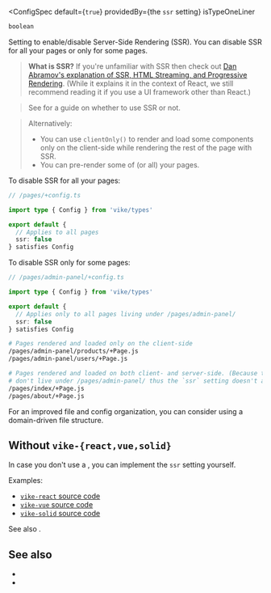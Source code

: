 
<ConfigSpec
  default={<code>true</code>}
  providedBy={<ProvidedBy>the <code>ssr</code> setting</ProvidedBy>}
  isTypeOneLiner
>
```ts
boolean
```
</ConfigSpec>

Setting to enable/disable Server-Side Rendering (SSR). You can disable SSR for all your pages or only for some pages.

> **What is SSR?** If you're unfamiliar with SSR then check out [Dan Abramov's explanation of SSR, HTML Streaming, and Progressive Rendering](https://github.com/reactwg/react-18/discussions/37). (While it explains it in the context of React, we still recommend reading it if you use a UI framework other than React.)

> See <Link href="/SPA-vs-SSR" /> for a guide on whether to use SSR or not.

> Alternatively:
>  - You can use <Link href="/clientOnly">`clientOnly()`</Link> to render and load some components only on the client-side while rendering the rest of the page with SSR.
>  - You can <Link href="/pre-rendering">pre-render</Link> some of (or all) your pages.

To disable SSR for all your pages:

```ts
// /pages/+config.ts

import type { Config } from 'vike/types'

export default {
  // Applies to all pages
  ssr: false
} satisfies Config
```

To disable SSR only for some pages:

```ts
// /pages/admin-panel/+config.ts

import type { Config } from 'vike/types'

export default {
  // Applies only to all pages living under /pages/admin-panel/
  ssr: false
} satisfies Config
```

```bash
# Pages rendered and loaded only on the client-side
/pages/admin-panel/products/+Page.js
/pages/admin-panel/users/+Page.js

# Pages rendered and loaded on both client- and server-side. (Because they
# don't live under /pages/admin-panel/ thus the `ssr` setting doesn't apply.)
/pages/index/+Page.js
/pages/about/+Page.js
```

For an improved file and config organization, you can consider using a <Link href="/routing#domain-driven-file-structure">domain-driven file structure</Link>.


## Without `vike-{react,vue,solid}`

In case you don't use a <UiFrameworkExtension />, you can implement the `ssr` setting yourself.

Examples:
 - [`vike-react` source code](https://github.com/vikejs/vike-react/blob/main/packages/vike-react)
 - [`vike-vue` source code](https://github.com/vikejs/vike-vue/blob/main/packages/vike-vue)
 - [`vike-solid` source code](https://github.com/vikejs/vike-solid/blob/main/vike-solid)

See also <Link href="/render-modes" />.


## See also

- <Link href="/pre-rendering" />
- <Link href="/stream" />
